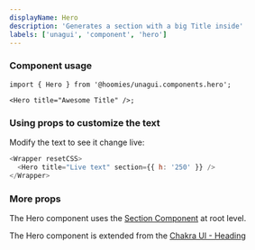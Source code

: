 ```yaml
---
displayName: Hero
description: 'Generates a section with a big Title inside'
labels: ['unagui', 'component', 'hero']
---
```



### Component usage

```tsx
import { Hero } from '@hoomies/unagui.components.hero';

<Hero title="Awesome Title" />;
```

### Using props to customize the text

Modify the text to see it change live:

```js live
<Wrapper resetCSS>
  <Hero title="Live text" section={{ h: '250' }} />
</Wrapper>
```

### More props

The Hero component uses the [Section Component](https://bit.dev/hoomies/unagui/components/section) at root level.

The Hero component is extended from the [Chakra UI - Heading](https://chakra-ui.com/docs/typography/heading)

